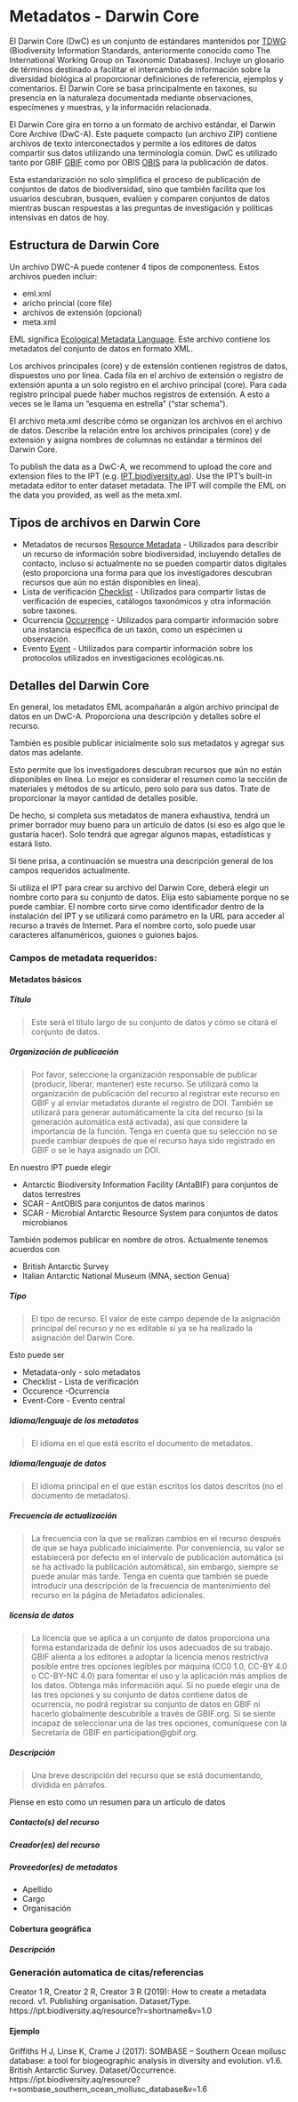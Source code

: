 # Metadatos - Darwin Core

El Darwin Core (DwC) es un conjunto de estándares mantenidos por [TDWG](https://www.tdwg.org) (Biodiversity Information Standards, anteriormente conocido como The International Working Group on Taxonomic Databases).
Incluye un glosario de términos destinado a facilitar el intercambio de información sobre la diversidad biológica al proporcionar definiciones de referencia, ejemplos y comentarios. El Darwin Core se basa principalmente en taxones, su presencia en la naturaleza documentada mediante observaciones, especímenes y muestras, y la información relacionada.

El Darwin Core gira en torno a un formato de archivo estándar, el Darwin Core Archive (DwC-A). Este paquete compacto (un archivo ZIP) contiene archivos de texto interconectados y permite a los editores de datos compartir sus datos utilizando una terminología común. DwC es utilizado tanto por GBIF [GBIF](www.gbif.org) como por OBIS [OBIS](www.obis.org) para la publicación de datos.

Esta estandarización no solo simplifica el proceso de publicación de conjuntos de datos de biodiversidad, sino que también facilita que los usuarios descubran, busquen, evalúen y comparen conjuntos de datos mientras buscan respuestas a las preguntas de investigación y políticas intensivas en datos de hoy.

## Estructura de Darwin Core

Un archivo DWC-A puede contener 4 tipos de componentess. Estos archivos pueden incluir:

* eml.xml
* aricho princial (core file)
* archivos de extensión (opcional)
* meta.xml

EML significa [Ecological Metadata Language](https://en.wikipedia.org/wiki/Ecological_Metadata_Language). Este archivo contiene los metadatos del conjunto de datos en formato XML.

Los archivos principales (core) y de extensión contienen registros de datos, dispuestos uno por línea. Cada fila en el archivo de extensión o registro de extensión apunta a un solo registro en el archivo principal (core). Para cada registro principal puede haber muchos registros de extensión. A esto a veces se le llama un "esquema en estrella" ("star schema").

El archivo meta.xml describe cómo se organizan los archivos en el archivo de datos. Describe la relación entre los archivos principales (core) y de extensión y asigna nombres de columnas no estándar a términos del Darwin Core.

To publish the data as a DwC-A, we recommend to upload the core and extension files to the IPT (e.g. [IPT.biodiversity.aq](http://IPT.biodiversity.aq)). Use the IPT's built-in metadata editor to enter dataset metadata. The IPT will compile the EML on the data you provided, as well as the meta.xml.

## Tipos de archivos en Darwin Core

*  Metadatos de recursos [Resource Metadata](https://github.com/gbif/ipt/wiki/resourceMetadata) - Utilizados para describir un recurso de información sobre biodiversidad, incluyendo detalles de contacto, incluso si actualmente no se pueden compartir datos digitales (esto proporciona una forma para que los investigadores descubran recursos que aún no están disponibles en línea).
* Lista de verificación [Checklist](https://github.com/gbif/ipt/wiki/checklistData) - Utilizados para compartir listas de verificación de especies, catálogos taxonómicos y otra información sobre taxones.
* Ocurrencia [Occurrence](https://github.com/gbif/ipt/wiki/occurrenceData) - Utilizados para compartir información sobre una instancia específica de un taxón, como un espécimen u observación.
* Evento [Event](https://github.com/gbif/ipt/wiki/samplingEventData) - Utilizados para compartir información sobre los protocolos utilizados en investigaciones ecológicas.ns.


## Detalles del Darwin Core

En general, los metadatos EML acompañarán a algún archivo principal de datos en un DwC-A. Proporciona una descripción y detalles sobre el recurso.

También es posible publicar inicialmente solo sus metadatos y agregar sus datos mas adelante.

Esto permite que los investigadores descubran recursos que aún no están disponibles en línea.
Lo mejor es considerar el resumen como la sección de materiales y métodos de su artículo, pero solo para sus datos. Trate de proporcionar la mayor cantidad de detalles posible.

De hecho, si completa sus metadatos de manera exhaustiva, tendrá un primer borrador muy bueno para un artículo de datos (si eso es algo que le gustaría hacer). Solo tendrá que agregar algunos mapas, estadísticas y estará listo.

Si tiene prisa, a continuación se muestra una descripción general de los campos requeridos actualmente.

Si utiliza el IPT para crear su archivo del Darwin Core, deberá elegir un nombre corto para su conjunto de datos. Elija esto sabiamente porque no se puede cambiar. El nombre corto sirve como identificador dentro de la instalación del IPT y se utilizará como parámetro en la URL para acceder al recurso a través de Internet. Para el nombre corto, solo puede usar caracteres alfanuméricos, guiones o guiones bajos.

### Campos de metadata requeridos:

#### Metadatos básicos

##### Título
> Este será el título largo de su conjunto de datos y cómo se citará el conjunto de datos.

##### Organización de publicación
>Por favor, seleccione la organización responsable de publicar (producir, liberar, mantener) este recurso. Se utilizará como la organización de publicación del recurso al registrar este recurso en GBIF y al enviar metadatos durante el registro de DOI. También se utilizará para generar automáticamente la cita del recurso (si la generación automática está activada), así que considere la importancia de la función. Tenga en cuenta que su selección no se puede cambiar después de que el recurso haya sido registrado en GBIF o se le haya asignado un DOI.

En nuestro IPT puede elegir

* Antarctic Biodiversity Information Facility (AntaBIF) para conjuntos de datos terrestres
* SCAR - AntOBIS para conjuntos de datos marinos
* SCAR - Microbial Antarctic Resource System para conjuntos de datos microbianos

También podemos publicar en nombre de otros. Actualmente tenemos acuerdos con

* British Antarctic Survey
* Italian Antarctic National Museum (MNA, section Genua)
 

##### Tipo
>El tipo de recurso. El valor de este campo depende de la asignación principal del recurso y no es editable si ya se ha realizado la asignación del Darwin Core.

Esto puede ser

* Metadata-only - solo metadatos
* Checklist - Lista de verificación
* Occurence -Ocurrencia
* Event-Core - Evento central

##### Idioma/lenguaje de los metadatos
>El idioma en el que está escrito el documento de metadatos.

##### Idioma/lenguaje de datos
>El idioma principal en el que están escritos los datos descritos (no el documento de metadatos).

##### Frecuencia de actualización
>La frecuencia con la que se realizan cambios en el recurso después de que se haya publicado inicialmente. Por conveniencia, su valor se establecerá por defecto en el intervalo de publicación automática (si se ha activado la publicación automática), sin embargo, siempre se puede anular más tarde. Tenga en cuenta que también se puede introducir una descripción de la frecuencia de mantenimiento del recurso en la página de Metadatos adicionales.

##### licensia de datos
>La licencia que se aplica a un conjunto de datos proporciona una forma estandarizada de definir los usos adecuados de su trabajo. GBIF alienta a los editores a adoptar la licencia menos restrictiva posible entre tres opciones legibles por máquina (CC0 1.0, CC-BY 4.0 o CC-BY-NC 4.0) para fomentar el uso y la aplicación más amplios de los datos. Obtenga más información aquí. Si no puede elegir una de las tres opciones y su conjunto de datos contiene datos de ocurrencia, no podrá registrar su conjunto de datos en GBIF ni hacerlo globalmente descubrible a través de GBIF.org. Si se siente incapaz de seleccionar una de las tres opciones, comuníquese con la Secretaría de GBIF en participation@gbif.org.


##### Descripción
>Una breve descripción del recurso que se está documentando, dividida en párrafos.

Piense en esto como un resumen para un artículo de datos

##### Contacto(s) del recurso
##### Creador(es) del recurso
##### Proveedor(es) de metadatos
* Apellido
* Cargo
* Organisación
	
#### Cobertura geográfica
##### Descripción



### Generación automatica de citas/referencias

Creator 1 R, Creator 2 R, Creator 3 R (2019): How to create a metadata record. v1. Publishing organisation. Dataset/Type. https://ipt.biodiversity.aq/resource?r=shortname&amp;v=1.0

#### Ejemplo

Griffiths H J, Linse K, Crame J (2017): SOMBASE – Southern Ocean mollusc database: a tool for biogeographic analysis in diversity and evolution. v1.6. British Antarctic Survey. Dataset/Occurrence. https://ipt.biodiversity.aq/resource?r=sombase_southern_ocean_mollusc_database&amp;v=1.6

